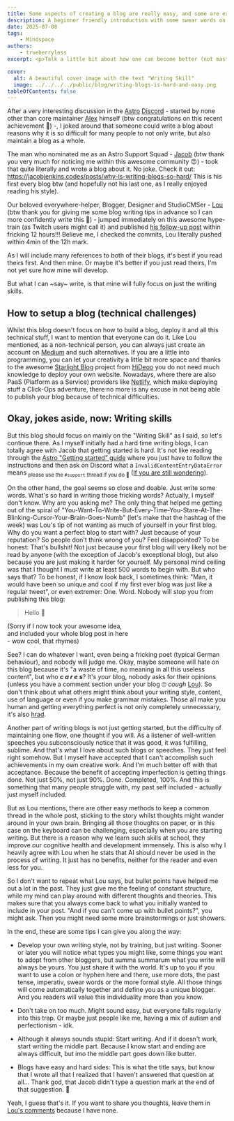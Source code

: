 ```yaml
---
title: Some aspects of creating a blog are really easy, and some are extremely difficult!
description: A beginner friendly introduction with some swear words on how to start writing your own blog post.
date: 2025-07-08
tags:
    - Mindspace
authors:
    - trueberryless
excerpt: <p>Talk a little bit about how one can become better (not master by any means, nobody is perfect) in writing a blog post. These are just my thoughts after two awesome guys from the <a href="https://astro.build/chat">Astro Community</a> (<a class="gh-badge" href="https://github.com/jdtjenkins"><img src="https://github.com/jdtjenkins.png" alt="jdtjenkins" width="16" height="16" style="border-radius:9999px;vertical-align:middle;margin-right:0.4em;">Jacob</a> and <a class="gh-badge" href="https://github.com/louisescher"><img src="https://github.com/louisescher.png" alt="louisescher" width="16" height="16" style="border-radius:9999px;vertical-align:middle;margin-right:0.4em;">Lou</a>) decided to write blogs about how hard and easy it is to write blog posts.</p><p>Please read their posts first as this is the follow-up on both of them:</p><ol><li><a href="https://jacobjenkins.codes/posts/why-is-writing-blogs-so-hard/">"Why is writing blog posts so hard?" - Jacob Jenkins</a></li><li><a href="https://lou.gg/blog/why-writing-blogs-isnt-hard">"Why Writing Blogs isn't hard" - Louis Escher</a></li><li><a href="/blog/writing-blogs-is-hard-and-easy/">"Some aspects of creating a blog are really easy, and some are extremely difficult!" - Felix Schneider</a></li></ol><p>After that you have successfully completed this awesome trilogy of blog posts about blog posts.</p>

cover:
  alt: A beautiful cover image with the text "Writing Skill"
  image: ../../../../public/blog/writing-blogs-is-hard-and-easy.png
tableOfContents: false
---
```


After a very interesting discussion in the [Astro](https://github.com/withastro) [Discord](https://astro.build/chat) - started by none other than core maintainer [Alex](https://github.com/alexanderniebuhr) himself (btw congratulations on this recent achievement 🎉) -, I joked around that someone could write a blog about reasons why it is so difficult for many people to not only write, but also maintain a blog as a whole.

The man who nominated me as an Astro Support Squad - [Jacob](https://github.com/jdtjenkins) (btw thank you very much for noticing me within this awesome community 😍) - took that quite literally and wrote a blog about it. No joke. Check it out: https://jacobjenkins.codes/posts/why-is-writing-blogs-so-hard/ This is his first every blog btw (and hopefully not his last one, as I really enjoyed reading his style).

Our beloved everywhere-helper, Blogger, Designer and StudioCMSer - [Lou](https://github.com/louisescher/) (btw thank you for giving me some blog writing tips in advance so I can more confidently write this 🤩) - jumped immediately on this awesome hype-train (as Twitch users might call it) and published [his follow-up post](https://lou.gg/blog/why-writing-blogs-isnt-hard) within fricking 12 hours!!! Believe me, I checked the commits, Lou literally pushed within 4min of the 12h mark.

As I will include many references to both of their blogs, it's best if you read theirs first. And then mine. Or maybe it's better if you just read theirs, I'm not yet sure how mine will develop.

But what I can ~say~ write, is that mine will fully focus on just the writing skills.

## How to setup a blog (technical challenges)

Whilst this blog doesn't focus on how to build a blog, deploy it and all this technical stuff, I want to mention that everyone can do it. Like Lou mentioned, as a non-technical person, you can always just create an account on [Medium](https://medium.com/) and such alternatives. If you are a little into programming, you can let your creativity a little bit more space and thanks to the awesome [Starlight Blog](https://starlight-blog-docs.vercel.app/) project from [HiDeoo](https://github.com/HiDeoo) you do not need much knowledge to deploy your own website. Nowadays, where there are also PaaS (Platform as a Service) providers like [Netlify](https://www.netlify.com/), which make deploying stuff a Click-Ops adventure, there no more is any excuse in not being able to publish your blog because of technical difficulties.

## Okay, jokes aside, now: Writing skills

But this blog should focus on mainly on the "Writing Skill" as I said, so let's continue there. As I myself initially had a hard time writing blogs, I can totally agree with Jacob that getting started is hard. It's not like reading through the [Astro "Getting started" guide](https://docs.astro.build/en/install-and-setup/) where you just have to follow the instructions and then ask on Discord what a `InvalidContentEntryDataError` means <sub>please use the `#support` thread if you do 🫶</sub> ([If you are still wondering](https://docs.astro.build/en/reference/errors/invalid-content-entry-data-error/)).

On the other hand, the goal seems so close and doable. Just write some words. What's so hard in writing those fricking words? Actually, I myself don't know. Why are you asking me? The only thing that helped me getting out of the spiral of "You-Want-To-Write-But-Every-Time-You-Stare-At-The-Blinking-Cursor-Your-Brain-Goes-Numb" (let's make that the hashtag of the week) was Lou's tip of not wanting as much of yourself in your first blog. Why do you want a perfect blog to start with? Just because of your reputation? So people don't think wrong of you? Feel disappointed? To be honest: That's bullshit! Not just because your first blog will very likely not be read by anyone (with the exception of Jacob's exceptional blog), but also because you are just making it harder for yourself. My personal mind ceiling was that I thought I must write at least 500 words to begin with. But who says that? To be honest, if I know look back, I sometimes think: "Man, it would have been so unique and cool if my first ever blog was just like a regular tweet", or even extremer: One. Word. Nobody will stop you from publishing this blog:

> Hello 👋

(Sorry if I now took your awesome idea,  
and included your whole blog post in here  
\- wow cool, that rhymes)

See? I can do whatever I want, even being a fricking poet (typical German behaviour), and nobody will judge me. Okay, maybe someone will hate on this blog because it's "a waste of time, no meaning in all this useless content", but who **_c a r e s_**? It's _your_ blog, <span id="comment-reference" class="fragment-highlight">nobody asks for their opinions (unless you have a comment section under your blog 🙄 _cough_ [Lou](https://lou.gg/blog/why-writing-blogs-isnt-hard#chapter-five-its-the-8th-of-july)</span>). So don't think about what others might think about your writing style, content, use of language or even if you make grammar mistakes. Those all make you human and getting everything perfect is not only completely unnecessary, it's also [hrad](https://jacobjenkins.codes/posts/why-is-writing-blogs-so-hard/#chapter-1---i-want-it-now).

Another part of writing blogs is not just getting started, but the difficulty of maintaining one flow, one thought if you will. As a listener of well-written speeches you subconsciously notice that it was good, it was fulfilling, sublime. And that's what I love about such blogs or speeches. They just feel right somehow. But I myself have accepted that I can't accomplish such achievements in my own creative work. And I'm much better off with that acceptance. Because the benefit of accepting imperfection is getting things done. Not just 50%, not just 90%. Done. Completed, 100%. And this is something that many people struggle with, my past self included - actually just myself included.

But as Lou mentions, there are other easy methods to keep a common thread in the whole post, sticking to the story whilst thoughts might wander around in your own brain. Bringing all those thoughts on paper, or in this case on the keyboard can be challenging, especially when you are starting writing. But there is a reason why we learn such skills at school, they improve our cognitive health and development immensely. This is also why I heavily agree with Lou when he stats that AI should never be used in the process of writing. It just has no benefits, neither for the reader and even less for you.

So I don't want to repeat what Lou says, but bullet points have helped me out a lot in the past. They just give me the feeling of constant structure, while my mind can play around with different thoughts and theories. This makes sure that you always come back to what you initially wanted to include in your post. "And if you can't come up with bullet points?", you might ask. Then you might need some more brainstormings or just showers.

In the end, these are some tips I can give you along the way:

- Develop your own writing style, not by training, but just writing. Sooner or later you will notice what types you might like, some things you want to adopt from other bloggers, but summa summarum what you write will always be yours. You just share it with the world. It's up to you if you want to use a colon or hyphen here and there, use more dots, the past tense, imperativ, swear words or the more formal style. All those things will come automatically together and define you as a unique blogger. And you readers will value this individuality more than you know.

- Don't take on too much. Might sound easy, but everyone falls regularly into this trap. Or maybe just people like me, having a mix of autism and perfectionism - idk.

- Although it always sounds stupid: Start writing. And if it doesn't work, start writing the middle part. Because I know start and ending are always difficult, but imo the middle part goes down like butter.

- Blogs have easy and hard sides: This is what the title says, but know that I wrote all that I realized that I haven't answered that question at all... Thank god, that Jacob didn't type a question mark at the end of that suggestion. 🙏

Yeah, I guess that's it. If you want to share you thoughts, leave them in [Lou's comments](https://lou.gg/blog/why-writing-blogs-isnt-hard) because I have none.
